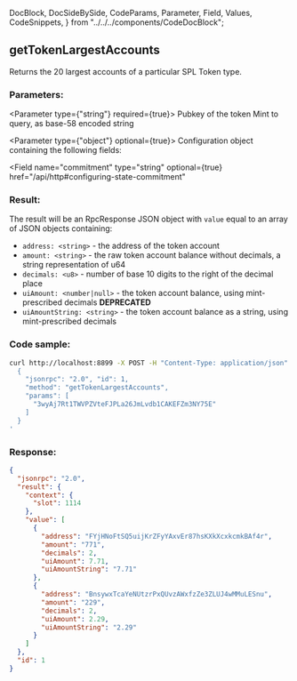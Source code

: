   DocBlock,
  DocSideBySide,
  CodeParams,
  Parameter,
  Field,
  Values,
  CodeSnippets,
} from "../../../components/CodeDocBlock";

<DocBlock>

## getTokenLargestAccounts

Returns the 20 largest accounts of a particular SPL Token type.

<DocSideBySide>
<CodeParams>

### Parameters:

<Parameter type={"string"} required={true}>
  Pubkey of the token Mint to query, as base-58 encoded string
</Parameter>

<Parameter type={"object"} optional={true}> 
Configuration object containing the following fields:

<Field
  name="commitment"
  type="string"
  optional={true}
  href="/api/http#configuring-state-commitment"
></Field>

</Parameter>

### Result:

The result will be an RpcResponse JSON object with `value` equal to an array of JSON objects containing:

- `address: <string>` - the address of the token account
- `amount: <string>` - the raw token account balance without decimals, a string representation of u64
- `decimals: <u8>` - number of base 10 digits to the right of the decimal place
- `uiAmount: <number|null>` - the token account balance, using mint-prescribed decimals **DEPRECATED**
- `uiAmountString: <string>` - the token account balance as a string, using mint-prescribed decimals

</CodeParams>

<CodeSnippets>

### Code sample:

```bash
curl http://localhost:8899 -X POST -H "Content-Type: application/json" -d '
  {
    "jsonrpc": "2.0", "id": 1,
    "method": "getTokenLargestAccounts",
    "params": [
      "3wyAj7Rt1TWVPZVteFJPLa26JmLvdb1CAKEFZm3NY75E"
    ]
  }
'
```

### Response:

```json
{
  "jsonrpc": "2.0",
  "result": {
    "context": {
      "slot": 1114
    },
    "value": [
      {
        "address": "FYjHNoFtSQ5uijKrZFyYAxvEr87hsKXkXcxkcmkBAf4r",
        "amount": "771",
        "decimals": 2,
        "uiAmount": 7.71,
        "uiAmountString": "7.71"
      },
      {
        "address": "BnsywxTcaYeNUtzrPxQUvzAWxfzZe3ZLUJ4wMMuLESnu",
        "amount": "229",
        "decimals": 2,
        "uiAmount": 2.29,
        "uiAmountString": "2.29"
      }
    ]
  },
  "id": 1
}
```

</CodeSnippets>
</DocSideBySide>
</DocBlock>
